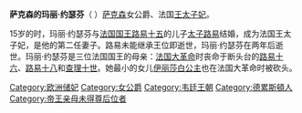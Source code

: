 {{refimprove|time=2013-06-29T15:14:05+00:00}}
{{unreferenced|time=2013-06-29T15:14:05+00:00}}
{{Infobox royalty
| name         = 萨克森的玛丽·约瑟芬
| image        = Nattier, after - Marie Josèphe of Saxony - Versailles, MV3799.jpg
| image_size   = 250px
| full name    = {{Lang-de|Maria Josepha Karolina Eleonore Franziska Xaveria}}
| birth_date   = {{birth date|1731|11|4}}
| birth_place  = {{flag|Saxony}}[[德累斯顿王宫|德累斯顿王宫]]
| death_date   = {{death date and age|1767|3|13|1731|11|4}}
| death_place  = {{flag|Kingdom of France}}[[凡尔赛宫|凡尔赛宫]]
| burial_place = [[桑斯主教座堂|桑斯主教座堂]]
| spouse       = [[路易，法国王太子_(1729年–1765年)|法國王太子路易]]
| issue        = [[路易十六|路易十六]]<br>[[路易十八|路易十八]]<br>[[查理十世_(法蘭西)|查理十世]]<br>薩丁尼亞王后[[法蘭西的克羅蒂爾德|克羅蒂爾德]]<br>[[法蘭西的伊莉莎白_(1764-1794)|伊麗莎白公主]]
| father       = [[奥古斯特三世_(波兰)|奥古斯特三世]]
| mother       = [[奧地利的瑪麗亞·約瑟法_(1699-1757)|奥地利的玛丽亚·约瑟法]]
| signature    = Signature of Dauphine Marie Josèphe of Saxony.png
}}

'''萨克森的玛丽·约瑟芬'''（{{lang-fr|Marie-Josèphe de Saxe}} {{bd|1731年|11月4日|1767年|3月13日|catIdx=Marie Josephine}}）[[萨克森|萨克森]]女公爵、法国[[王太子妃|王太子妃]]。

15岁的时，玛丽·约瑟芬与[[法国国王|法国国王]][[路易十五|路易十五]]的儿子[[法国王太子|太子]][[路易，法国王太子_(1729年–1765年)|路易]]结婚，成为法国王太子妃，是他的第二任妻子。路易未能继承王位即逝世，玛丽·约瑟芬在两年后逝世。玛丽·约瑟芬是三位法国国王的母亲：[[法国大革命|法国大革命]]时丧命于断头台的[[路易十六|路易十六]]、[[路易十八|路易十八]]和[[查理十世_(法蘭西)|查理十世]]。她最小的女儿[[法蘭西的伊莉莎白_(1764-1794)|伊丽莎白公主]]也在法国大革命时被砍头。

{{Authority control}}
{{DEFAULTSORT: Maria Josepha}}
[[Category:欧洲储妃|Category:欧洲储妃]]
[[Category:女公爵|Category:女公爵]]
[[Category:韦廷王朝|Category:韦廷王朝]]
[[Category:德累斯頓人|Category:德累斯頓人]]
[[Category:帝王亲母未得尊后位者|Category:帝王亲母未得尊后位者]]